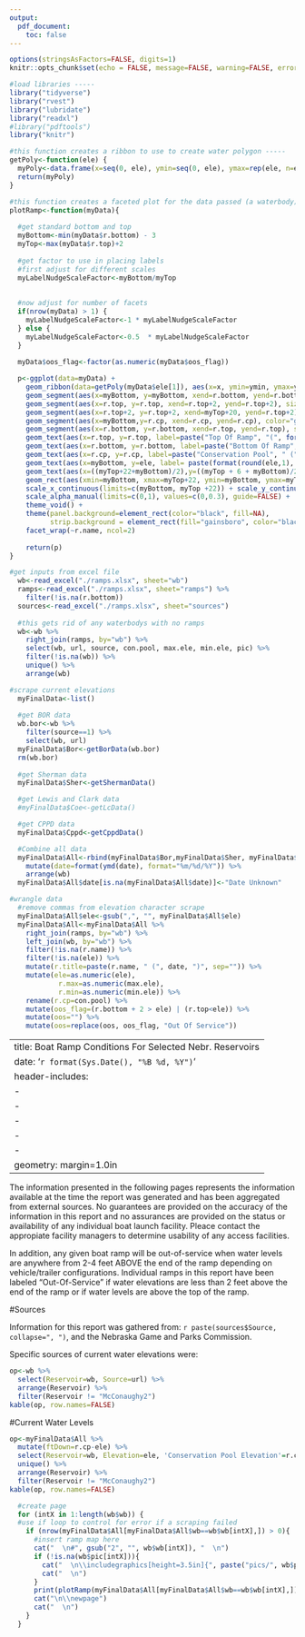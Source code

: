 ```yaml
---
output: 
  pdf_document:
    toc: false
---
```


```r
options(stringsAsFactors=FALSE, digits=1)
knitr::opts_chunk$set(echo = FALSE, message=FALSE, warning=FALSE, error=FALSE, fig.width=6.5, dpi=100, dev="png")

#load libraries -----
library("tidyverse")
library("rvest")
library("lubridate")
library("readxl")
#library("pdftools")
library("knitr")
```

```r
#this function creates a ribbon to use to create water polygon -----
getPoly<-function(ele) {
  myPoly<-data.frame(x=seq(0, ele), ymin=seq(0, ele), ymax=rep(ele, n=ele))
  return(myPoly)
}

#this function creates a faceted plot for the data passed (a waterbody) -----
plotRamp<-function(myData){
  
  #get standard bottom and top
  myBottom<-min(myData$r.bottom) - 3
  myTop<-max(myData$r.top)+2
  
  #get factor to use in placing labels
  #first adjust for different scales
  myLabelNudgeScaleFactor<-myBottom/myTop 
  
  
  #now adjust for number of facets
  if(nrow(myData) > 1) {
    myLabelNudgeScaleFactor<-1 * myLabelNudgeScaleFactor
  } else {
    myLabelNudgeScaleFactor<-0.5  * myLabelNudgeScaleFactor
  }
  
  myData$oos_flag<-factor(as.numeric(myData$oos_flag))

  p<-ggplot(data=myData) +
    geom_ribbon(data=getPoly(myData$ele[1]), aes(x=x, ymin=ymin, ymax=ymax), color="lightblue", fill="lightblue") +
    geom_segment(aes(x=myBottom, y=myBottom, xend=r.bottom, yend=r.bottom), size=0.5, color="black") +
    geom_segment(aes(x=r.top, y=r.top, xend=r.top+2, yend=r.top+2), size=0.5, color="black") +
    geom_segment(aes(x=r.top+2, y=r.top+2, xend=myTop+20, yend=r.top+2), size=0.5, color="black") +
    geom_segment(aes(x=myBottom,y=r.cp, xend=r.cp, yend=r.cp), color="gray60") +
    geom_segment(aes(x=r.bottom, y=r.bottom, xend=r.top, yend=r.top), size=3, color="black") +
    geom_text(aes(x=r.top, y=r.top, label=paste("Top Of Ramp", "(", format(round(r.top,1), nsmall=1)," feet)", sep="")), nudge_y=myLabelNudgeScaleFactor*6, nudge_x=myLabelNudgeScaleFactor*14, size=2) +
    geom_text(aes(x=r.bottom, y=r.bottom, label=paste("Bottom Of Ramp", " (", format(round(r.bottom,1), nsmall=1)," feet)", sep="")), nudge_x=myLabelNudgeScaleFactor*18, size=2) +
    geom_text(aes(x=r.cp, y=r.cp, label=paste("Conservation Pool", " (", format(round(r.cp,1), nsmall=1)," feet)", sep="")), nudge_x=myLabelNudgeScaleFactor*5, size=2, hjust=0, color="gray60") +
    geom_text(aes(x=myBottom, y=ele, label= paste(format(round(ele,1), nsmall=1)," feet", sep="")), nudge_x=myLabelNudgeScaleFactor*2, hjust=0, size=2, color="navy") +
    geom_text(aes(x=((myTop+22+myBottom)/2),y=((myTop + 6 + myBottom)/2), label=oos), size=6, hjust=0.5, vjust=0.5, color="red", angle=-18) +
    geom_rect(aes(xmin=myBottom, xmax=myTop+22, ymin=myBottom, ymax=myTop+6, alpha=oos_flag), fill="gray20") +
    scale_x_continuous(limits=c(myBottom, myTop +22)) + scale_y_continuous(limits=c(myBottom, myTop +6))+
    scale_alpha_manual(limits=c(0,1), values=c(0,0.3), guide=FALSE) +
    theme_void() +
    theme(panel.background=element_rect(color="black", fill=NA),
          strip.background = element_rect(fill="gainsboro", color="black")) +
    facet_wrap(~r.name, ncol=2)
 
    return(p)
}

```


```r
#get inputs from excel file
  wb<-read_excel("./ramps.xlsx", sheet="wb")
  ramps<-read_excel("./ramps.xlsx", sheet="ramps") %>%
    filter(!is.na(r.bottom))
  sources<-read_excel("./ramps.xlsx", sheet="sources")
  
  #this gets rid of any waterbodys with no ramps
  wb<-wb %>%
    right_join(ramps, by="wb") %>%
    select(wb, url, source, con.pool, max.ele, min.ele, pic) %>%
    filter(!is.na(wb)) %>%
    unique() %>%
    arrange(wb)

#scrape current elevations
  myFinalData<-list()
  
  #get BOR data
  wb.bor<-wb %>%
    filter(source==1) %>%
    select(wb, url)
  myFinalData$Bor<-getBorData(wb.bor)
  rm(wb.bor)
  
  #get Sherman data
  myFinalData$Sher<-getShermanData()

  #get Lewis and Clark data
  #myFinalData$Coe<-getLcData()

  #get CPPD data
  myFinalData$Cppd<-getCppdData()

  #Combine all data
  myFinalData$All<-rbind(myFinalData$Bor,myFinalData$Sher, myFinalData$Coe, myFinalData$Cppd) %>% 
    mutate(date=format(ymd(date), format="%m/%d/%Y")) %>%
    arrange(wb)
  myFinalData$All$date[is.na(myFinalData$All$date)]<-"Date Unknown"

#wrangle data
  #remove commas from elevation character scrape
  myFinalData$All$ele<-gsub(",", "", myFinalData$All$ele)
  myFinalData$All<-myFinalData$All %>%
    right_join(ramps, by="wb") %>%
    left_join(wb, by="wb") %>%
    filter(!is.na(r.name)) %>%
    filter(!is.na(ele)) %>%
    mutate(r.title=paste(r.name, " (", date, ")", sep="")) %>%
    mutate(ele=as.numeric(ele),
            r.max=as.numeric(max.ele),
            r.min=as.numeric(min.ele)) %>%
    rename(r.cp=con.pool) %>%
    mutate(oos_flag=(r.bottom + 2 > ele) | (r.top<ele)) %>%
    mutate(oos="") %>%
    mutate(oos=replace(oos, oos_flag, "Out Of Service"))

```

---
title: Boat Ramp Conditions For Selected Nebr. Reservoirs
date: '`r format(Sys.Date(), "%B %d, %Y")` '
header-includes:
- \usepackage{fancyhdr}
- \pagestyle{fancy}
- \fancyhead{}
- \fancyhead[LE,RO]{\thepage}
- \fancyfoot[CO,CE]{`r paste("Report generated on", Sys.time())`}
geometry: margin=1.0in
---

The information presented in the following pages represents the information available at the time the report was generated and has been aggregated from external sources.  No guarantees are provided on the accuracy of the information in this report and no assurances are provided on the status or availability of any individual boat launch facility.  Pleace contact the appropiate facility managers to determine usability of any access facilities.  

In addition, any given boat ramp will be out-of-service when water levels are anywhere from 2-4 feet ABOVE the end of the ramp depending on vehicle/trailer configurations.  Individual ramps in this report have been labeled "Out-Of-Service" if water elevations are less than 2 feet above the end of the ramp or if water levels are above the top of the ramp.  

\tableofcontents

\newpage

#Sources

Information for this report was gathered from: `r paste(sources$Source, collapse=", ")`, and the Nebraska Game and Parks Commission.

Specific sources of current water elevations were:

```r
op<-wb %>%
  select(Reservoir=wb, Source=url) %>%
  arrange(Reservoir) %>%
  filter(Reservoir != "McConaughy2")
kable(op, row.names=FALSE)
```

#Current Water Levels

```r
op<-myFinalData$All %>% 
  mutate(ftDown=r.cp-ele) %>%
  select(Reservoir=wb, Elevation=ele, 'Conservation Pool Elevation'=r.cp, 'Feet Below Conservation Pool'=ftDown, 'Elevation Date'=date) %>%
  unique() %>%
  arrange(Reservoir) %>%
  filter(Reservoir != "McConaughy2")
kable(op, row.names=FALSE)
```

\newpage

```r


  #create page
  for (intX in 1:length(wb$wb)) {
  #use if loop to control for error if a scraping failed
    if (nrow(myFinalData$All[myFinalData$All$wb==wb$wb[intX],]) > 0){
      #insert ramp map here
      cat("  \n#", gsub("2", "", wb$wb[intX]), "  \n")
      if (!is.na(wb$pic[intX])){
        cat("  \n\\includegraphics[height=3.5in]{", paste("pics/", wb$pic[intX], sep=""),"}  \n", sep="")
        cat("  \n")
      }
      print(plotRamp(myFinalData$All[myFinalData$All$wb==wb$wb[intX],]))
      cat("\n\\newpage")
      cat("  \n")
    }
  }

```

